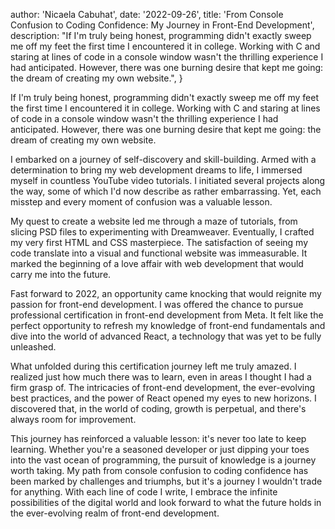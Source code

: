 
  author: 'Nicaela Cabuhat',
  date: '2022-09-26',
  title:
    'From Console Confusion to Coding Confidence: My Journey in Front-End Development',
  description:
    "If I'm truly being honest, programming didn't exactly sweep me off my feet the first time I encountered it in college. Working with C and staring at lines of code in a console window wasn't the thrilling experience I had anticipated. However, there was one burning desire that kept me going: the dream of creating my own website.",
}


If I'm truly being honest, programming didn't exactly sweep me off my feet the first time I encountered it in college. Working with C and staring at lines of code in a console window wasn't the thrilling experience I had anticipated. However, there was one burning desire that kept me going: the dream of creating my own website.

I embarked on a journey of self-discovery and skill-building. Armed with a determination to bring my web development dreams to life, I immersed myself in countless YouTube video tutorials. I initiated several projects along the way, some of which I'd now describe as rather embarrassing. Yet, each misstep and every moment of confusion was a valuable lesson.

My quest to create a website led me through a maze of tutorials, from slicing PSD files to experimenting with Dreamweaver. Eventually, I crafted my very first HTML and CSS masterpiece. The satisfaction of seeing my code translate into a visual and functional website was immeasurable. It marked the beginning of a love affair with web development that would carry me into the future.

Fast forward to 2022, an opportunity came knocking that would reignite my passion for front-end development. I was offered the chance to pursue professional certification in front-end development from Meta. It felt like the perfect opportunity to refresh my knowledge of front-end fundamentals and dive into the world of advanced React, a technology that was yet to be fully unleashed.

What unfolded during this certification journey left me truly amazed. I realized just how much there was to learn, even in areas I thought I had a firm grasp of. The intricacies of front-end development, the ever-evolving best practices, and the power of React opened my eyes to new horizons. I discovered that, in the world of coding, growth is perpetual, and there's always room for improvement.

This journey has reinforced a valuable lesson: it's never too late to keep learning. Whether you're a seasoned developer or just dipping your toes into the vast ocean of programming, the pursuit of knowledge is a journey worth taking. My path from console confusion to coding confidence has been marked by challenges and triumphs, but it's a journey I wouldn't trade for anything. With each line of code I write, I embrace the infinite possibilities of the digital world and look forward to what the future holds in the ever-evolving realm of front-end development.
